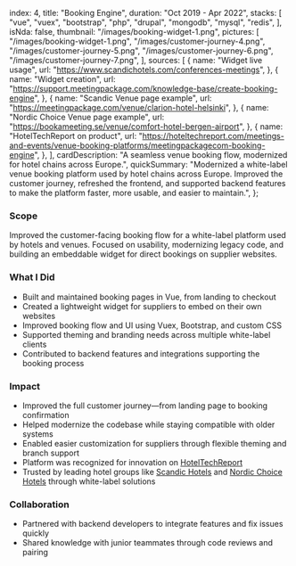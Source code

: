   index: 4,
  title: "Booking Engine",
  duration: "Oct 2019 - Apr 2022",
  stacks: [
    "vue",
    "vuex",
    "bootstrap",
    "php",
    "drupal",
    "mongodb",
    "mysql",
    "redis",
  ],
  isNda: false,
  thumbnail: "/images/booking-widget-1.png",
  pictures: [
    "/images/booking-widget-1.png",
    "/images/customer-journey-4.png",
    "/images/customer-journey-5.png",
    "/images/customer-journey-6.png",
    "/images/customer-journey-7.png",
  ],
  sources: [
    {
      name: "Widget live usage",
      url: "https://www.scandichotels.com/conferences-meetings",
    },
    {
      name: "Widget creation",
      url: "https://support.meetingpackage.com/knowledge-base/create-booking-engine",
    },
    {
      name: "Scandic Venue page example",
      url: "https://meetingpackage.com/venue/clarion-hotel-helsinki",
    },
    {
      name: "Nordic Choice Venue page example",
      url: "https://bookameeting.se/venue/comfort-hotel-bergen-airport",
    },
    {
      name: "HotelTechReport on product",
      url: "https://hoteltechreport.com/meetings-and-events/venue-booking-platforms/meetingpackagecom-booking-engine",
    },
  ],
  cardDescription:
    "A seamless venue booking flow, modernized for hotel chains across Europe.",
  quickSummary:
    "Modernized a white-label venue booking platform used by hotel chains across Europe. Improved the customer journey, refreshed the frontend, and supported backend features to make the platform faster, more usable, and easier to maintain.",
};

### Scope

Improved the customer-facing booking flow for a white-label platform used by hotels and venues. Focused on usability, modernizing legacy code, and building an embeddable widget for direct bookings on supplier websites.

### What I Did

- Built and maintained booking pages in Vue, from landing to checkout
- Created a lightweight widget for suppliers to embed on their own websites
- Improved booking flow and UI using Vuex, Bootstrap, and custom CSS
- Supported theming and branding needs across multiple white-label clients
- Contributed to backend features and integrations supporting the booking process

### Impact

- Improved the full customer journey—from landing page to booking confirmation
- Helped modernize the codebase while staying compatible with older systems
- Enabled easier customization for suppliers through flexible theming and branch support
- Platform was recognized for innovation on [HotelTechReport](https://hoteltechreport.com/meetings-and-events/venue-booking-platforms/meetingpackagecom-booking-engine)
- Trusted by leading hotel groups like [Scandic Hotels](https://www.scandichotels.fi/) and [Nordic Choice Hotels](https://www.nordicchoicehotels.com/) through white-label solutions

### Collaboration

- Partnered with backend developers to integrate features and fix issues quickly
- Shared knowledge with junior teammates through code reviews and pairing
